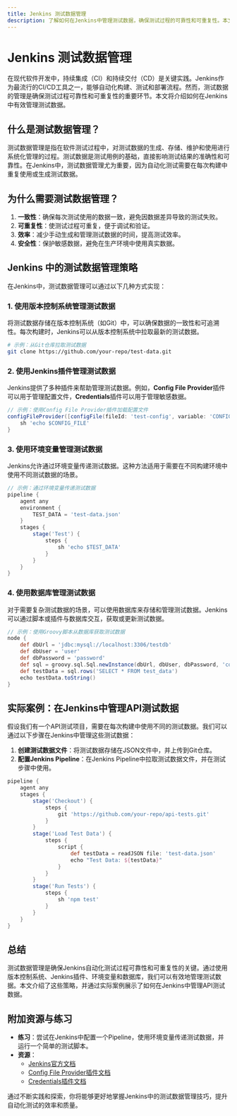 ```yaml
---
title: Jenkins 测试数据管理
description: 了解如何在Jenkins中管理测试数据，确保测试过程的可靠性和可重复性。本文适合初学者，涵盖基本概念、实际案例和代码示例。
---
```


# Jenkins 测试数据管理

在现代软件开发中，持续集成（CI）和持续交付（CD）是关键实践。Jenkins作为最流行的CI/CD工具之一，能够自动化构建、测试和部署流程。然而，测试数据的管理是确保测试过程可靠性和可重复性的重要环节。本文将介绍如何在Jenkins中有效管理测试数据。

## 什么是测试数据管理？

测试数据管理是指在软件测试过程中，对测试数据的生成、存储、维护和使用进行系统化管理的过程。测试数据是测试用例的基础，直接影响测试结果的准确性和可靠性。在Jenkins中，测试数据管理尤为重要，因为自动化测试需要在每次构建中重复使用或生成测试数据。

## 为什么需要测试数据管理？

1. **一致性**：确保每次测试使用的数据一致，避免因数据差异导致的测试失败。
2. **可重复性**：使测试过程可重复，便于调试和验证。
3. **效率**：减少手动生成和管理测试数据的时间，提高测试效率。
4. **安全性**：保护敏感数据，避免在生产环境中使用真实数据。

## Jenkins 中的测试数据管理策略

在Jenkins中，测试数据管理可以通过以下几种方式实现：

### 1. 使用版本控制系统管理测试数据

将测试数据存储在版本控制系统（如Git）中，可以确保数据的一致性和可追溯性。每次构建时，Jenkins可以从版本控制系统中拉取最新的测试数据。

```bash
# 示例：从Git仓库拉取测试数据
git clone https://github.com/your-repo/test-data.git
```

### 2. 使用Jenkins插件管理测试数据

Jenkins提供了多种插件来帮助管理测试数据。例如，**Config File Provider**插件可以用于管理配置文件，**Credentials**插件可以用于管理敏感数据。

```groovy
// 示例：使用Config File Provider插件加载配置文件
configFileProvider([configFile(fileId: 'test-config', variable: 'CONFIG_FILE')]) {
    sh 'echo $CONFIG_FILE'
}
```

### 3. 使用环境变量管理测试数据

Jenkins允许通过环境变量传递测试数据。这种方法适用于需要在不同构建环境中使用不同测试数据的场景。

```groovy
// 示例：通过环境变量传递测试数据
pipeline {
    agent any
    environment {
        TEST_DATA = 'test-data.json'
    }
    stages {
        stage('Test') {
            steps {
                sh 'echo $TEST_DATA'
            }
        }
    }
}
```

### 4. 使用数据库管理测试数据

对于需要复杂测试数据的场景，可以使用数据库来存储和管理测试数据。Jenkins可以通过脚本或插件与数据库交互，获取或更新测试数据。

```groovy
// 示例：使用Groovy脚本从数据库获取测试数据
node {
    def dbUrl = 'jdbc:mysql://localhost:3306/testdb'
    def dbUser = 'user'
    def dbPassword = 'password'
    def sql = groovy.sql.Sql.newInstance(dbUrl, dbUser, dbPassword, 'com.mysql.jdbc.Driver')
    def testData = sql.rows('SELECT * FROM test_data')
    echo testData.toString()
}
```

## 实际案例：在Jenkins中管理API测试数据

假设我们有一个API测试项目，需要在每次构建中使用不同的测试数据。我们可以通过以下步骤在Jenkins中管理这些测试数据：

1. **创建测试数据文件**：将测试数据存储在JSON文件中，并上传到Git仓库。
2. **配置Jenkins Pipeline**：在Jenkins Pipeline中拉取测试数据文件，并在测试步骤中使用。

```groovy
pipeline {
    agent any
    stages {
        stage('Checkout') {
            steps {
                git 'https://github.com/your-repo/api-tests.git'
            }
        }
        stage('Load Test Data') {
            steps {
                script {
                    def testData = readJSON file: 'test-data.json'
                    echo "Test Data: ${testData}"
                }
            }
        }
        stage('Run Tests') {
            steps {
                sh 'npm test'
            }
        }
    }
}
```

## 总结

测试数据管理是确保Jenkins自动化测试过程可靠性和可重复性的关键。通过使用版本控制系统、Jenkins插件、环境变量和数据库，我们可以有效地管理测试数据。本文介绍了这些策略，并通过实际案例展示了如何在Jenkins中管理API测试数据。

## 附加资源与练习

- **练习**：尝试在Jenkins中配置一个Pipeline，使用环境变量传递测试数据，并运行一个简单的测试脚本。
- **资源**：
  - [Jenkins官方文档](https://www.jenkins.io/doc/)
  - [Config File Provider插件文档](https://plugins.jenkins.io/config-file-provider/)
  - [Credentials插件文档](https://plugins.jenkins.io/credentials/)

通过不断实践和探索，你将能够更好地掌握Jenkins中的测试数据管理技巧，提升自动化测试的效率和质量。